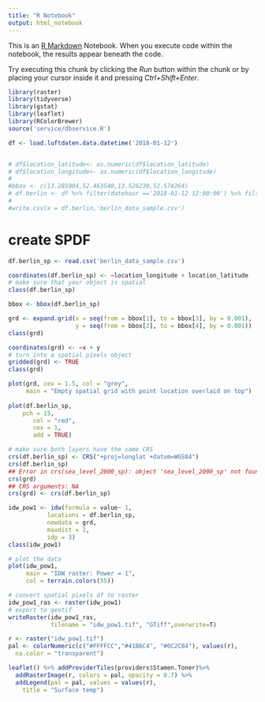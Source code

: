 ```yaml
---
title: "R Notebook"
output: html_notebook
---
```


This is an [R Markdown](http://rmarkdown.rstudio.com) Notebook. When you execute code within the notebook, the results appear beneath the code. 

Try executing this chunk by clicking the *Run* button within the chunk or by placing your cursor inside it and pressing *Ctrl+Shift+Enter*. 

```r
library(raster)
library(tidyverse)
library(gstat)
library(leaflet)
library(RColorBrewer)
source('service/dbservice.R')

df <- load.luftdaten.data.datetime('2018-01-12')


# df$location_latitude<- as.numeric(df$location_latitude)
# df$location_longitude<- as.numeric(df$location_longitude)
# 
#bbox <- c(13.285904,52.463540,13.526230,52.574264)
# df.berlin <- df %>% filter(datehour =='2018-01-12 12:00:00') %>% filter(location_latitude>bbox[2] & location_latitude<bbox[4]) %>% filter(location_longitude>bbox[1] & location_longitude<bbox[3]) %>% filter(!is.na(value))
# 
#write.csv(x = df.berlin,'berlin_data_sample.csv')

```


# create SPDF
```r
df.berlin_sp <- read.csv('berlin_data_sample.csv')

coordinates(df.berlin_sp) <- ~location_longitude + location_latitude
# make sure that your object is spatial
class(df.berlin_sp)
```
```r

bbox <- bbox(df.berlin_sp)

grd <- expand.grid(x = seq(from = bbox[1], to = bbox[3], by = 0.001),
                   y = seq(from = bbox[2], to = bbox[4], by = 0.001))
class(grd)

coordinates(grd) <- ~x + y
# turn into a spatial pixels object
gridded(grd) <- TRUE
class(grd)
```
```r
plot(grd, cex = 1.5, col = "grey",
     main = "Empty spatial grid with point location overlaid on top")
 
plot(df.berlin_sp,
    pch = 15,
       col = "red",
       cex = 1,
       add = TRUE)
```
```r
# make sure both layers have the same CRS
crs(df.berlin_sp) <- CRS("+proj=longlat +datum=WGS84")
crs(df.berlin_sp)
## Error in crs(sea_level_2000_sp): object 'sea_level_2000_sp' not found
crs(grd)
## CRS arguments: NA
crs(grd) <- crs(df.berlin_sp)
```


```r

idw_pow1 <- idw(formula = value~ 1,
           locations = df.berlin_sp,
           newdata = grd,
           maxdist = 1,
           idp = 3)
class(idw_pow1)

# plot the data
plot(idw_pow1,
     main = "IDW raster: Power = 1",
     col = terrain.colors(55))
```
```r
# convert spatial pixels df to raster
idw_pow1_ras <- raster(idw_pow1)
# export to geotif
writeRaster(idw_pow1_ras,
            filename = "idw_pow1.tif", "GTiff",overwrite=T)
```

```r
r <- raster("idw_pow1.tif")
pal <- colorNumeric(c("#FFFFCC","#41B6C4", "#0C2C84"), values(r),
  na.color = "transparent")

leaflet() %>% addProviderTiles(providers$Stamen.Toner)%>%
  addRasterImage(r, colors = pal, opacity = 0.7) %>%
  addLegend(pal = pal, values = values(r),
    title = "Surface temp")
```

